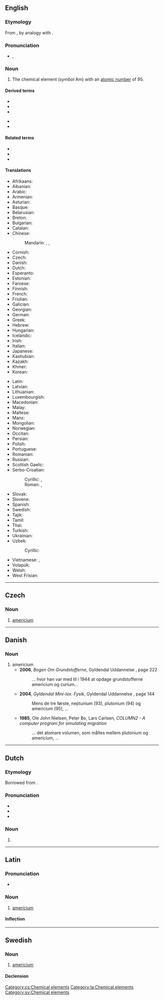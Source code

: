 {{also|Americium|amerícium|américium}}
==English==
{{elements|Am|plutonium|Pu|curium|Cm}}

===Etymology===
From {{m|en|America|Americ(as)}} {{suffix|en||ium}}, by analogy with {{m|en|europium}}.

===Pronunciation===
* {{enPR|ămərĭs'ēəm}}, {{IPA|/ˌæməˈɹɪsiəm/|lang=en}}

===Noun===
{{en-noun|-}}
{{wikipedia}}

# The chemical element (''symbol'' Am) with an [[atomic number]] of 95.

====Derived terms====
{{der-top}}
* {{l|en|americium bromide}}
* {{l|en|americium chloride}}
* {{l|en|americium dioxide}}
{{der-mid}}
* {{l|en|americium fluoride}}
* {{l|en|americium iodide}}
{{der-bottom}}

====Related terms====
* {{l|en|America}}
* {{l|en|American}}
* {{l|en|americate}}

====Translations====
{{trans-top|chemical element with atomic number 95}}
* Afrikaans: {{t|af|americium}}
* Albanian: {{t|sq|americ}}
* Arabic: {{t|ar|أَمْرِيكِيُوم|m|tr=ʾamrīkiyum}}
* Armenian: {{t|hy|ամերիցիում}}
* Asturian: {{t|ast|americiu|m}}
* Basque: {{t|eu|amerizioa}}
* Belarusian: {{t|be|амерыцый|m}}
* Breton: {{t+|br|amerikiom}}
* Bulgarian: {{t|bg|америций|m}}
* Catalan: {{t+|ca|americi}}
* Chinese:
*: Mandarin: {{t+|cmn|鎇}}, {{t+|cmn|镅|tr=méi}}, {{t+|cmn|鋂|tr=méi}} {{qualifier|Taiwan}}
* Cornish: {{t|kw|amerycanyum}}
* Czech: {{t+|cs|americium|n}}
* Danish: {{t+|da|americium}}
* Dutch: {{t+|nl|americium|n}}
* Esperanto: {{t+|eo|americio}}
* Estonian: {{t+|et|ameriitsium}}
* Faroese: {{t|fo|americium}}
* Finnish: {{t+|fi|amerikium}}
* French: {{t+|fr|américium|m}}
* Friulian: {{t|fur|americi}}
* Galician: {{t+|gl|americio}}
* Georgian: {{t|ka|ამერიციუმი}}
* German: {{t+|de|Americium|n}}
* Greek: {{t+|el|αμερίκιο|n}}
* Hebrew: {{t+|he|אמריציום|tr=amerítsiyum}}
* Hungarian: {{t+|hu|amerícium}}
* Icelandic: {{t+|is|ameríkín}}
* Irish: {{t|ga|aimeiriciam|m}}
* Italian: {{t+|it|americio|m}}
* Japanese: {{t+|ja|アメリシウム|tr=amerishiumu}}
* Kashubian: {{t|csb|amerik}}
* Kazakh: {{t|kk|америций}}
* Khmer: {{t|km|អាមេរិស្យូម|tr=aameirisyuum}}
* Korean: {{t+|ko|아메리슘}}
{{trans-mid}}
* Latin: {{t+|la|americium|n}}
* Latvian: {{t|lv|amerīcijs}}
* Lithuanian: {{t+|lt|americis}}
* Luxembourgish: {{t|lb|Amerizium}}
* Macedonian: {{t|mk|америциум|m}}
* Malay: {{t|ms|amerisium}}
* Maltese: {{t|mt|amerizjum}}
* Manx: {{t|gv|americium}}
* Mongolian: {{t|mn|америци}}
* Norwegian: {{t|no|americium}}
* Occitan: {{t|oc|americi}}
* Persian: {{t|fa|آمریکیوم|tr=âmerikiyom|sc=fa-Arab}}
* Polish: {{t+|pl|ameryk|m}}
* Portuguese: {{t+|pt|amerício|m}}
* Romanian: {{t+|ro|americiu|n}}
* Russian: {{t+|ru|амери́ций|m}}
* Scottish Gaelic: {{t|gd|aimeiriciam}}
* Serbo-Croatian:
*: Cyrillic: {{t|sh|америциjум|m|sc=Cyrl}}, {{t|sh|америциj|m|sc=Cyrl}}
*: Roman: {{t|sh|americijum|m}}, {{t+|sh|americij|m}}
* Slovak: {{t+|sk|americium|n}}
* Slovene: {{t+|sl|americij|m}}
* Spanish: {{t+|es|americio|m}}
* Swedish: {{t+|sv|americium|n}}
* Tajik: {{t|tg|америций}}
* Tamil: {{t+|ta|அமெரிகியம்}}
* Thai: {{t|th|อะเมริเซียม}}
* Turkish: {{t+|tr|amerikyum}}
* Ukrainian: {{t|uk|америцій|m}}
* Uzbek: {{t|uz|ameritsiy}}
*: Cyrillic: {{t+|uz|америций|sc=Cyrl}}
* Vietnamese: {{t|vi|Amerixi}}, {{t+|vi|Ameriđi}}
* Volapük: {{t+|vo|lamerikin}}
* Welsh: {{t|cy|americiwm}}
* West Frisian: {{t|fy|americium}}
{{trans-bottom}}

----

==Czech==

===Noun===
{{cs-noun|g=n}}

# [[#English|americium]] {{gloss|the chemical element with an atomic number of 95}}

[[Category:cs:Chemical elements]]

----

==Danish==

===Noun===
{{da-noun}}

# americium
#* '''2006''', ''Bogen Om Grundstofferne'', Gyldendal Uddannelse {{ISBN|9788702050080}}, page 222
#*: ... hvor han var med til i 1944 at opdage grundstofferne americium og curium...
#* '''2004''', ''Gyldendal Mini-lex. Fysik'', Gyldendal Uddannelse {{ISBN|9788702025477}}, page 144
#*: Mens de tre første, neptunium (93), plutonium (94) og americium (95), ...
#* '''1985''', Ole John Nielsen, Peter Bo, Lars Carlsen, ''COLUMN2 - A computer program for simulating migration'' {{ISBN|9788755011489}}
#*: ... det atomare volumen, som måltes mellem plutonium og americium, ...

----

==Dutch==
{{wikipedia|lang=nl}}
{{elements|Am|plutonium|Pu|curium|Cm|lang=nl}}
===Etymology===
Borrowed from {{bor|nl|en|americium}}.

===Pronunciation===
* {{IPA|lang=nl|/ˌaː.meːˈri.(t)si.ʏm/}}
* {{audio|Nl-americium.ogg|Audio|lang=nl}}
* {{hyphenation|lang=nl|ame|ri|ci|um}}

===Noun===
{{nl-noun|n|-|-}}

# {{l|en|americium}}

----

==Latin==
{{wikipedia|lang=la}}

===Pronunciation===
* {{la-IPA|americium|eccl=yes}}

===Noun===
{{la-noun|americium|americiī|n|second}}

# [[#English|americium]]

====Inflection====
{{la-decl-2nd-N|americi}}

[[Category:la:Chemical elements]]

----

==Swedish==
{{wikipedia|lang=sv}}

===Noun===
{{sv-noun|n}}

# [[#English|americium]]

====Declension====
{{sv-noun-unc-irreg-n|2=americiumet}}

[[Category:sv:Chemical elements]]